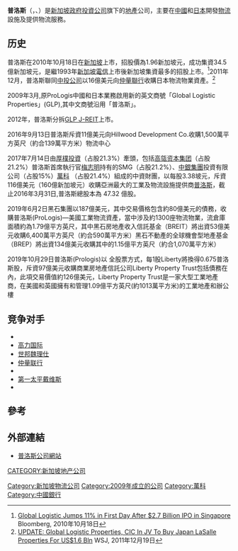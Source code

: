 '''普洛斯'''（{{lang-en|'''Global Logistic Properties Ltd.'''}}，{{sgx|MC0}}、{{otcbb|GBTZY}}）是[[新加坡政府投資公司|新加坡政府投資公司]]旗下的[[地產|地產]]公司，主要在[[中國|中國]]和[[日本|日本]]開發[[物流|物流]]設施及提供物流服務。

==历史==
普洛斯在2010年10月18日在[[新加坡|新加坡]]上市，招股價為1.96新加坡元，成功集資34.5億新加坡元，是繼1993年[[新加坡電信|新加坡電信]]上市後新加坡集資最多的招股上市。<ref>[http://www.bloomberg.com/news/2010-10-18/global-logistic-advances-on-debut-after-singapore-s-biggest-ipo-since-1993.html Global Logistic Jumps 11% in First Day After $2.7 Billion IPO in Singapore] Bloomberg, 2010年10月18日</ref>2011年12月，普洛斯聯同[[中投公司|中投公司]]以16億美元向[[仲量聯行|仲量聯行]]收購日本物流物業資產。<ref>[http://online.wsj.com/article/BT-CO-20111219-703120.html UPDATE: Global Logistic Properties, CIC In JV To Buy Japan LaSalle Properties For US$1.6 Bln] {{Wayback|url=http://online.wsj.com/article/BT-CO-20111219-703120.html |date=20120222133850 }} WSJ, 2011年12月19日</ref>

2009年3月,原ProLogis中國和日本業務啟用新的英文商號「Global Logistic Properties」(GLP),其中文商號沿用「普洛斯」。

2012年，普洛斯分拆[[GLP_J-REIT|GLP J-REIT]]上市。

2016年9月13日普洛斯斥資11億美元向Hillwood Development Co.收購1,500萬平方英尺（約合139萬平方米）物流中心

2017年7月14日由[[厚樸投資|厚樸投資]]（占股21.3%）牽頭，包括[[高瓴资本集团|高瓴资本集团]]（占股21.2%）普洛斯首席執行官[[梅志明|梅志明]]持有的SMG（占股21.2%）、[[中銀集團|中銀集團]]投資有限公司（占股15%）[[萬科|萬科]] （占股21.4%）組成的中資財團，以每股3.38坡元，斥資116億美元（160億新加坡元）收購亞洲最大的工業及物流設施提供商[[普洛斯|普洛斯]]，截止2016年3月31日,普洛斯總股本為 47.32 億股。

2019年6月2日黑石集團以187億美元，其中交易價格包含約80億美元的債務，收購普洛斯(ProLogis)—美國工業物流資產，當中涉及約1300座物流物業，流倉庫面積約為1.79億平方英尺，其中黑石房地產收入信託基金（BREIT）將出資53億美元收購6,400萬平方英尺（約合590萬平方米）黑石不動產的全球機會型地產基金（BREP）將出資134億美元收購其中的1.15億平方英尺（約合1,070萬平方米）

2019年10月29日普洛斯(Prologis)以
全股票方式，每1股Liberty將換得0.675普洛斯股，斥資97億美元收購商業房地產信託公司Liberty Property Trust包括債務在內，此項交易價值約126億美元，Liberty Property Trust是一家大型工業地產商，在美國和英國擁有和管理1.09億平方英尺(約1013萬平方米)的工業地產和辦公樓

== 竞争对手 ==
* {{Tsl|en|Studley Inc|纽约商业房地产经纪公司}}
* [[高力国际|高力国际]]
* [[世邦魏理仕|世邦魏理仕]]
* [[仲量联行|仲量联行]]
* {{Tsl|en|Holliday Fenoglio Fowler}}
* [[第一太平戴维斯|第一太平戴维斯]]
* {{Tsl|en|Knight Frank|莱坊}}

==參考==
{{reflist}}

==外部連結==
*[http://www.glprop.com/ 普洛斯公司網站] {{Wayback|url=http://www.glprop.com/ |date=20200928060149 }}

[[CATEGORY:新加坡地产公司|CATEGORY:新加坡地产公司]]
[[Category:新加坡物流公司|Category:新加坡物流公司]]
[[Category:2009年成立的公司|Category:2009年成立的公司]]
[[Category:萬科|Category:萬科]]
[[Category:中國銀行|Category:中國銀行]]